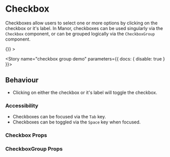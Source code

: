 
<Meta title="Components|Checkbox" component={Checkbox} />

# Checkbox

Checkboxes allow users to select one or more options by clicking on the checkbox or it's label. In Manor, checkboxes can
be used singularly via the `Checkbox` component, or can be grouped logically via the `CheckboxGroup` component.

<Preview>
  <Story name="checkbox">
    <FluidContainer>
      <Row>
        <Column>
          <Checkbox id="1" label="A checkbox" />
        </Column>
      </Row>
    </FluidContainer>
  </Story>
</Preview>

<Preview>
  <Story name="checkbox group">
    <FluidContainer>
      <Row>
        <Column>
          <CheckboxGroup
            label="Checkbox group example"
            tooltip={{ title: 'Checkbox group', body: 'This is a tooltip for the checkbox group' }}
            groupId="group-1"
            colSize="12"
            handleChange={() => {}}
          >
            <Checkbox id="A-1" label="One" />
            <Checkbox id="A-2" label="Two" />
            <Checkbox id="A-3" label="Three" />
          </CheckboxGroup>
        </Column>
      </Row>
    </FluidContainer>
  </Story>
</Preview>

<Story name="checkbox group demo" parameters={{ docs: { disable: true } }}>
  <CheckboxGroupView />
</Story>

## Behaviour

* Clicking on either the checkbox or it's label will toggle the checkbox.

### Accessibility
* Checkboxes can be focused via the `Tab` key.
* Checkboxes can be toggled via the `Space` key when focused.

### Checkbox Props

<Props of={Checkbox} />

### CheckboxGroup Props

<Props of={CheckboxGroup} />

